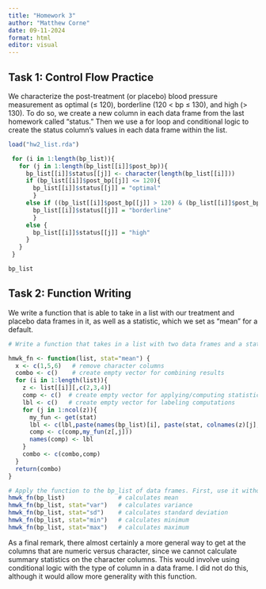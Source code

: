```yaml
---
title: "Homework 3"
author: "Matthew Corne"
date: 09-11-2024
format: html
editor: visual
---
```


## Task 1: Control Flow Practice

We characterize the post-treatment (or placebo) blood pressure measurement as optimal (≤ 120), borderline (120 < bp ≤ 130), and high (> 130). To do so, we create a new column in each data frame from the last homework called "status." Then we use a for loop and conditional logic to create the status column's values in each data frame within the list.


```r
load("hw2_list.rda")

 for (i in 1:length(bp_list)){
   for (j in 1:length(bp_list[[i]]$post_bp)){
     bp_list[[i]]$status[[j]] <- character(length(bp_list[[i]]))
     if (bp_list[[i]]$post_bp[[j]] <= 120){
       bp_list[[i]]$status[[j]] = "optimal"
       }
     else if ((bp_list[[i]]$post_bp[[j]] > 120) & (bp_list[[i]]$post_bp[[j]] <= 130)){
       bp_list[[i]]$status[[j]] = "borderline"
       }
     else {
       bp_list[[i]]$status[[j]] = "high"
     }
   }
 }

bp_list
```

## Task 2: Function Writing

We write a function that is able to take in a list with our treatment and placebo data frames in it, as well as a statistic, which we set as "mean" for a default.


```r
# Write a function that takes in a list with two data frames and a statistic as an argument.  Keep the list generic.

hmwk_fn <- function(list, stat="mean") {
  x <- c(1,5,6)   # remove character columns
  combo <- c()    # create empty vector for combining results 
  for (i in 1:length(list)){
    z <- list[[i]][,c(2,3,4)]
    comp <- c()  # create empty vector for applying/computing statistic
    lbl <- c()   # create empty vector for labeling computations
    for (j in 1:ncol(z)){
      my_fun <- get(stat)
      lbl <- c(lbl,paste(names(bp_list)[i], paste(stat, colnames(z)[j], sep = "_"), sep = "_"))
      comp <- c(comp,my_fun(z[,j]))
      names(comp) <- lbl
    }
    combo <- c(combo,comp)
  }
  return(combo)
}

# Apply the function to the bp_list of data frames. First, use it without specifying the statistic. Then, specify the statistic as "var", "sd", "min", and "max".
hmwk_fn(bp_list)               # calculates mean
hmwk_fn(bp_list, stat="var")   # calculates variance
hmwk_fn(bp_list, stat="sd")    # calculates standard deviation
hmwk_fn(bp_list, stat="min")   # calculates minimum
hmwk_fn(bp_list, stat="max")   # calculates maximum

```

As a final remark, there almost certainly a more general way to get at the columns that are numeric versus character, since we cannot calculate summary statistics on the character columns.  This would involve using conditional logic with the type of column in a data frame.  I did not do this, although it would allow more generality with this function.